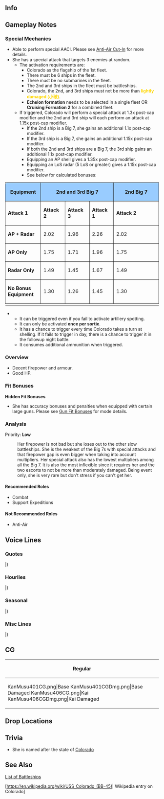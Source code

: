 ==Info==
{{KanmusuInfo|ID=401}}
{{KanmusuInfo|ID=406}}

==Gameplay Notes==
===Special Mechanics===
* Able to perform special AACI. Please see [[Anti-Air Cut-In]] for more details.
* She has a special attack that targets 3 enemies at random.
** The activation requirements are:
*** Colorado as the flagship of the 1st fleet.
*** There must be 6 ships in the fleet.
*** There must be no submarines in the fleet.
*** The 2nd and 3rd ships in the fleet must be battleships.
*** Colorado, the 2nd, and 3rd ships must not be more than <span style="color:gold;">'''lightly damaged (小破)'''</span>.
*** '''Echelon formation''' needs to be selected in a single fleet OR '''Cruising Formation 2''' for a combined fleet.
** If triggered, Colorado will perform a special attack at 1.3x post-cap modifier and the 2nd and 3rd ship will each perform an attack at 1.15x post-cap modifier.
*** If the 2nd ship is a Big 7, she gains an additional 1.1x post-cap modifier.
*** If the 3rd ship is a Big 7, she gains an additional 1.15x post-cap modifier.
*** If both the 2nd and 3rd ships are a Big 7, the 3rd ship gains an additional 1.1x post-cap modifier.
*** Equipping an AP shell gives a 1.35x post-cap modifier.
*** Equipping an LoS radar (5 LoS or greater) gives a 1.15x post-cap modifier.
*** See below for calculated bonuses:
{| class="mw-collapsible" style="width: 100%; text-align: center;"
!rowspan="2" style="width: 10%; border-radius: 6px 0 0 0; border-style: solid; border-width: 1px; background-color:#99CCFF" | '''Equipment'''
!colspan="3" style="width: 22.5%; border-style: solid; border-width: 1px; background-color:#99CCFF" | '''2nd and 3rd Big 7'''
!colspan="3" style="width: 22.5%; border-style: solid; border-width: 1px; background-color:#99CCFF" | '''2nd Big 7'''
!colspan="3" style="width: 22.5%; border-style: solid; border-width: 1px; background-color:#99CCFF" | '''3rd Big 7'''
!colspan="3" style="width: 22.5%; border-radius: 0 6px 0 0; border-style: solid; border-width: 1px; background-color:#99CCFF" | '''No Big 7'''
|- style="background-color:#99CCFF"
!style="width: 7.5%; border-style: solid; border-width: 1px;" | '''Attack 1'''
!style="width: 7.5%; border-style: solid; border-width: 1px;" | '''Attack 2'''
!style="width: 7.5%; border-style: solid; border-width: 1px;" | '''Attack 3'''
!style="width: 7.5%; border-style: solid; border-width: 1px;" | '''Attack 1'''
!style="width: 7.5%; border-style: solid; border-width: 1px;" | '''Attack 2'''
!style="width: 7.5%; border-style: solid; border-width: 1px;" | '''Attack 3'''
!style="width: 7.5%; border-style: solid; border-width: 1px;" | '''Attack 1'''
!style="width: 7.5%; border-style: solid; border-width: 1px;" | '''Attack 2'''
!style="width: 7.5%; border-style: solid; border-width: 1px;" | '''Attack 3'''
!style="width: 7.5%; border-style: solid; border-width: 1px;" | '''Attack 1'''
!style="width: 7.5%; border-style: solid; border-width: 1px;" | '''Attack 2'''
!style="width: 7.5%; border-style: solid; border-width: 1px;" | '''Attack 3'''
|-
|style="border-style: solid; border-width: 1px;" |'''AP + Radar'''
|style="border-style: solid; border-width: 1px;" |2.02
|style="border-style: solid; border-width: 1px;" |1.96
|style="border-style: solid; border-width: 1px;" |2.26
|style="border-style: solid; border-width: 1px;" |2.02
|style="border-style: solid; border-width: 1px;" |1.96
|style="border-style: solid; border-width: 1px;" |1.79
|style="border-style: solid; border-width: 1px;" |2.02
|style="border-style: solid; border-width: 1px;" |1.79
|style="border-style: solid; border-width: 1px;" |2.05
|style="border-style: solid; border-width: 1px;" |2.02
|style="border-style: solid; border-width: 1px;" |1.79
|style="border-style: solid; border-width: 1px;" |1.79
|-
|style="border-style: solid; border-width: 1px;" |'''AP Only'''
|style="border-style: solid; border-width: 1px;" |1.75
|style="border-style: solid; border-width: 1px;" |1.71
|style="border-style: solid; border-width: 1px;" |1.96
|style="border-style: solid; border-width: 1px;" |1.75
|style="border-style: solid; border-width: 1px;" |1.71
|style="border-style: solid; border-width: 1px;" |1.55
|style="border-style: solid; border-width: 1px;" |1.75
|style="border-style: solid; border-width: 1px;" |1.55
|style="border-style: solid; border-width: 1px;" |1.79
|style="border-style: solid; border-width: 1px;" |1.75
|style="border-style: solid; border-width: 1px;" |1.55
|style="border-style: solid; border-width: 1px;" |1.55
|-
|style="border-style: solid; border-width: 1px;" |'''Radar Only'''
|style="border-style: solid; border-width: 1px;" |1.49
|style="border-style: solid; border-width: 1px;" |1.45
|style="border-style: solid; border-width: 1px;" |1.67
|style="border-style: solid; border-width: 1px;" |1.49
|style="border-style: solid; border-width: 1px;" |1.45
|style="border-style: solid; border-width: 1px;" |1.32
|style="border-style: solid; border-width: 1px;" |1.49
|style="border-style: solid; border-width: 1px;" |1.32
|style="border-style: solid; border-width: 1px;" |1.52
|style="border-style: solid; border-width: 1px;" |1.49
|style="border-style: solid; border-width: 1px;" |1.32
|style="border-style: solid; border-width: 1px;" |1.32
|-
|style="border-radius: 0 0 0 6px; border-style: solid; border-width: 1px;" |'''No Bonus Equipment'''
|style="border-style: solid; border-width: 1px;" |1.30
|style="border-style: solid; border-width: 1px;" |1.26
|style="border-style: solid; border-width: 1px;" |1.45
|style="border-style: solid; border-width: 1px;" |1.30
|style="border-style: solid; border-width: 1px;" |1.26
|style="border-style: solid; border-width: 1px;" |1.15
|style="border-style: solid; border-width: 1px;" |1.30
|style="border-style: solid; border-width: 1px;" |1.15
|style="border-style: solid; border-width: 1px;" |1.32
|style="border-style: solid; border-width: 1px;" |1.30
|style="border-style: solid; border-width: 1px;" |1.15
|style="border-radius: 0 0 6px 0; border-style: solid; border-width: 1px;" |1.15
|-
|}
** It can be triggered even if you fail to activate artillery spotting.
** It can only be activated '''once per sortie'''.
** It has a chance to trigger every time Colorado takes a turn at shelling. If it fails to trigger in day, there is a chance to trigger it in the followup night battle.
** It consumes additional ammunition when triggered.

===Overview===
* Decent firepower and armour.
* Good HP.

===Fit Bonuses===
{{:{{BASEPAGENAME}}/Equipment Bonuses}}
{{clear}}

'''Hidden Fit Bonuses'''
* She has accuracy bonuses and penalties when equipped with certain large guns. Please see [[Gun Fit Bonuses]] for mode details.

===Analysis===
Priority: '''Low'''

: Her firepower is not bad but she loses out to the other slow battleships. She is the weakest of the Big 7s with special attacks and that firepower gap is even bigger when taking into account multipliers. Her special attack also has the lowest multipliers among all the Big 7. It is also the most inflexible since it requires her and the two escorts to not be more than moderately damaged. Being event only, she is very rare but don't stress if you can't get her.

====Recommended Roles====
* Combat
* Support Expeditions

====Not Recommended Roles====
* Anti-Air

==Voice Lines==
===Quotes===
{{ShipquoteHeader}}
{{ShipquoteKai
|scenario = Introduction
|origin = Hi、私がStatesのBig Seven、Colorado級戦艦一番艦、USS Coloradoよ。あなたがAdmiral？悪くないわね。私にしっかり付いてきなさい。返事は？
|translation = Hi, I'm one of the Big Seven from the States, first of the Colorado-class battleships, USS Colorado. So you're the Admiral? Not too shabby. Make sure you stick real close to me. What do you say?
|audio = Colorado-Introduction.mp3
}}
{{ShipquoteKai
|scenario = Introduction
|kai = yes
|origin = Hi、StatesのBig Seven、Colorado級戦艦一番艦、USS Colorado、配置に付いてるわ。Admiral、今日も私にしっかり付いてきなさい。返事は？OK！
|translation = Hi, one of the Big Seven from the States, first of the Colorado-class battleship, USS Colorado, arriving on station. Admiral, make sure you stick real close to me today too. What do you say? OK!
|audio = ColoradoKai-Introduction.mp3
}}
{{ShipquoteKai
|scenario = Library
|origin = 私がStatesのBig Seven、Colorado級戦艦一番艦、USS BB-45 Coloradoよ。そう、New York生まれ、太平洋艦隊、真珠湾に配属されたわ。でも、本国で入渠中に奇襲があって…まあ、いいわ。Big Sevenの力、存分に見せてあげるわね。覚悟してて。
|translation = I'm one of the Big Seven from the States, first of the Colorado-class battleships, USS BB-45 Colorado. Yes, I was born in New York and assigned to the Pacific Fleet at Pearl Harbor. But I was under repair back home when the attack happened...<ref>She was undergoing repairs at Puget Sound Navy Yard when the Attack on Pearl Harbor happened.</ref> well, nevermind that. I'll show you what one of the Big Seven can really do. Just you wait.
|audio = Colorado-Library.mp3
}}
{{ShipquoteKai
|scenario = Secretary 1
|origin = 聞こえてるわ。What’s up？
|translation = I hear you. What's up?
|audio = Colorado-Secretary_1.mp3
}}
{{ShipquoteKai
|scenario = Secretary 1
|kai = yes
|origin = 私を呼んだ？What’s up？
|translation = Did you call me? What's up?
|audio = ColoradoKai-Secretary_1.mp3
}}
{{ShipquoteKai
|scenario = Secretary 2
|origin = Did you need me?
|translation = Did you need me?
|audio = Colorado-Secretary_2.mp3
}}
{{ShipquoteKai
|scenario = Secretary 2
|kai = yes
|origin = あなたの…あなた達のために戦ってあげる。私がそうしたいの！
|translation = I fight for your... I fight for all of your sakes. That's what I want!
|audio = ColoradoKai-Secretary_2.mp3
}}
{{ShipquoteKai
|scenario = Secretary 3
|origin = あなた、少し気安いわね。いいこと、私はあのBig Sevenの、そしてその一番艦なのよ。もっと尊敬と畏敬の念を……えぇ、陸奥、何？そうじゃない？えぇ！？
|translation = You're being a bit too casual with me. Listen here, I'm one of the Big Seven, and its lead ship to boot! Show some more reverence and respect... Eh, Mutsu, what is it? That's not true? Eeh!?<ref>The ''Colorado''-class was technically designed earlier (as an up-gunned version of the preceding ''Tennessee''-class), but due to various delays ''Nagato'' became the first of the Big Seven to actually be launched.</ref>
|audio = Colorado-Secretary_3.mp3
}}
{{ShipquoteKai
|scenario = Secretary Idle
|origin = 長門、陸奥、what’s up？「テイトク」？あぁ、Admiralね。知らない。しばらく見てないわ。
|translation = Nagato, Mutsu, what's up? "Teitoku"? Ah, the Admiral. I don't know where he is. I haven't seen him for a while.
|audio = Colorado-Idle.mp3
}}
{{ShipquoteKai
|scenario = Secretary (Married)
|origin = えへん。Admiral、この私がcoffeeを入れてあげたわ。よかったらどうぞ。熱いわよ。
|translation = Ahem. Admiral, I made some coffee. Please have some if you'd like. It's hot.
|audio = Colorado-Secretary_Married.mp3
}}
{{ShipquoteKai
|scenario = Wedding
|origin = Admiral？このringは何？…えっ、私に？So beautiful！あ・り・が・と！ずっと大切にするわ！
|translation = Admiral? What's this ring for? ...Eh, it's for me? It's so beautiful! Thank~ you~! I'll always treasure it!
|audio = Colorado-Wedding.mp3
}}
{{ShipquoteKai
|scenario = Player's Score
|origin = Information? OK!
|translation = Information? OK!
|audio = Colorado-Looking_At_Scores.mp3
}}
{{ShipquoteKai
|scenario = Joining the Fleet
|origin = USS BB-45, Colorado-class nameship, Colorado. 出るわ。付いて…きなさい！
|translation = USS BB-45, Colorado-class nameship, Colorado. I'm heading out. Follow... me!
|audio = Colorado-Joining_A_Fleet.mp3
}}
{{ShipquoteKai
|scenario = Equipment 1
|origin = おぉ！そうするの？
|translation = Ooh! Is this it?
|audio = Colorado-Equipment_1.mp3
}}
{{ShipquoteKai
|scenario = Equipment 1
|kai = yes
|origin = おぉ！それはいいわね。OK！
|translation = Ooh! This is nice. OK!
|audio = ColoradoKai-Equipment_1.mp3
}}
{{ShipquoteKai
|scenario = Equipment 2
|origin = Right on！気に入ったわ。
|translation = Right on! I like it.
|audio = Colorado-Equipment_2.mp3
}}
{{ShipquoteKai
|scenario = Equipment 3
|origin = OK.
|translation = OK.
|audio = Colorado-Equipment_3.mp3
}}
{{ShipquoteKai
|scenario = Supply
|origin = Thanks！助かるわ。
|translation = Thanks! This helps.
|audio = Colorado-Supply.mp3
}}
{{ShipquoteKai
|scenario = Docking (Minor Damage)
|origin = Take a bath, OK?
|translation = I'll take a bath, OK?
|audio = Colorado-Docking_Minor.mp3
}}
{{ShipquoteKai
|scenario = Docking (Major Damage)
|origin = ちょっと休暇をもらうわ。何？あなた、何か文句でもあるの？
|translation = I'm going to get some rest. What? You got a problem with that?
|audio = Colorado-Docking_Major.mp3
}}
{{ShipquoteKai
|scenario = Construction
|origin = Finished.
|translation = Finished.
|audio = Colorado-Construction.mp3
}}
{{ShipquoteKai
|scenario = Returning from Sortie
|origin = Operation complete.
|translation = Operation complete.
|audio = Colorado-Returning_From_Sortie.mp3
}}
{{ShipquoteKai
|scenario = Starting a Sortie
|origin = 太平洋艦隊旗艦、戦艦Colorado、出撃します！みんな、いい？私達で蹴散らします！抜錨！
|translation = Pacific Fleet flagship, battleship Colorado, sortieing. Is everyone ready? We'll put them to rout! Weigh anchor!
|audio = Colorado-Starting_A_Sortie.mp3
}}
{{ShipquoteKai
|scenario = Starting a Battle
|origin = Enemy in sight！さあ、始めます。蹴散らせ！
|translation = Enemy in sight! Alright, let's get started. Crush them!
|audio = Colorado-Battle_Start.mp3
}}
{{ShipquoteKai
|scenario = Attack
|origin = Fire!
|translation = Fire!
|audio = Colorado-Attack.mp3
}}
{{ShipquoteKai
|scenario = Attack
|kai = yes
|origin = この近代化改装はだてじゃないのよ。Fire！
|translation = My modernisation remodel isn't just for show. Fire!
|audio = ColoradoKai-Attack.mp3
}}
{{ShipquoteKai
|scenario = Air Battle/ Daytime Spotting/ Night Battle Attack 
|origin = もっと撃ちなさい！もっとよ！
|translation = Keep firing! Don't stop!
|audio = Colorado-Night_Attack.mp3
}}
{{ShipquoteKai
|scenario = Night Battle
|origin = 全艦、私に付いてきなさい！この夜で殲滅します！
|translation = All ships, follow me! We'll annihilate them at night!
|audio = Colorado-Night_Battle.mp3
}}
{{ShipquoteKai
|scenario = MVP
|origin = 私がnumber one？Battle star？そうね、もらっておくわ。みんな、私をお手本にしてもいいのよ。
|translation = I'm number one? A battle star? Alright, I accept. Everyone, feel free to use me as your role model.
|audio = Colorado-MVP.mp3
}}
{{ShipquoteKai
|scenario = MVP
|kai = yes
|origin = 私がnumber one？Battle star？そうね、もらっておくわ。あなた達のおかげね。Thanks。
|translation = I'm number one? A battle star? Alright, I accept. It's thanks to all of you. Thanks.
|audio = ColoradoKai-MVP.mp3
}}
{{ShipquoteKai
|scenario = Minor Damage 1
|origin = きゃあぁー！Shit！少しはやるじゃない。
|translation = Kyaaah! Shit! Not too bad.
|audio = Colorado-Minor_Damage_1.mp3
}}
{{ShipquoteKai
|scenario = Minor Damage 2
|origin = きゃあぁー！
|translation = Kyaaaah!
|audio = Colorado-Minor_Damage_2.mp3
}}
{{ShipquoteKai
|scenario = Major Damage
|origin = Oh my God！この私が？今に見てなさい。
|translation = Oh my God! I've been hit? Look what you've done!
|audio = Colorado-Major_Damage.mp3
}}
{{ShipquoteKai
|scenario = Sunk
|origin = Oh my… God…この私が…海に…沈むというの？……水が冷たい…冷たくて…暗いわ…
|translation = Oh my... God... Someone like me is... sinking... into this sea? ...The water is cold... Cold and... dark...
|audio = Colorado-Sunk.mp3
}}
|} <references/>

{{clear}}

===Hourlies===
{{ShipquoteHeader | type = hourly}}
{{ShipquoteKai
|scenario = 00:00 
|origin = 仕方ない。私、Coloradoが、今日はsecretaryをやってあげるわ。今日だけよ。勘違はしないでね。
|translation = If I must. I, Colorado, will be your secretary for today. Just for today. Don't misunderstand me.
|audio = ColoradoKai-00.mp3
}}
{{ShipquoteKai
|scenario = 01:00 
|origin = It is 1. まあ、そういうことね？
|translation = It is 1. Well, something like this?
|audio = ColoradoKai-01.mp3
}}
{{ShipquoteKai
|scenario = 02:00 
|origin = It is 2. 陸奥は「ウシミツ」って言ってたわね？
|translation = It is 2. Mutsu said it was "ushimitsu", right?<ref>"Ushimitsu" (丑三つ) is the "hour of the ox" and refers to 0200-0230 in traditional Japanese timekeeping.</ref>
|audio = ColoradoKai-02.mp3
}}
{{ShipquoteKai
|scenario = 03:00 
|origin = It is 3. さすがに眠いわ。お休みしない？
|translation = It is 3. Even I'm getting sleepy. Shall we get some rest? 
|audio = ColoradoKai-03.mp3
}}
{{ShipquoteKai
|scenario = 04:00 
|origin = It’s 4. まだ頑張るの？Really?
|translation = It's 4. You're still going to keep going? Really?
|audio = ColoradoKai-04.mp3
}}
{{ShipquoteKai
|scenario = 05:00 
|origin = It’s 5. もう朝になるわ。仕方ない。私がcoffeeを入れてあげる。あなたも飲むでしょう？
|translation = It's 5. Morning is almost here. I've got no choice then. I'll make some coffee. You'll have some, right?
|audio = ColoradoKai-05.mp3
}}
{{ShipquoteKai
|scenario = 06:00
|origin = Good morning. It is 6. さあ、艦隊総員起床をかけるわよ。はぁー、んー。いい朝ね。
|translation = Good morning. It is 6. Now then, time to sound Reveille. *deep breath* Nngggh. It's a great morning.
|audio = ColoradoKai-06.mp3
}}
{{ShipquoteKai
|scenario = 07:00 
|origin = It is 7. Morningを用意しておいたわ。卵はscrambleでいいでしょう？はい、どぞ。
|translation = It is 7. I've made breakfast. Scrambled eggs are fine, right? Here you go.
|audio = ColoradoKai-07.mp3
}}
{{ShipquoteKai
|scenario = 08:00 
|origin = It is 8. さあ、海に出ましょう！今日はどんな艦隊運用？えぇ、長期入渠？却下よ。
|translation = It is 8. Now, let's head out to sea! What operations will we be doing today? Eh, long-term docking? I refuse.
|audio = ColoradoKai-08.mp3
}}
{{ShipquoteKai
|scenario = 09:00 
|origin = It is 9. あっ、Mary？そうね、また会えると思うわ。あの子達、ああ見えてしぶといから。
|translation = It is 9. Ah, Mary? Yes, I feel like I'll see them again. Those girls are tougher than they look.<ref>Referring to her sister Maryland and the other members of Battleship Row during the Attack on Pearl Harbor. Most were from older classes but survived and returned to service.</ref>
|audio = ColoradoKai-09.mp3
}}
{{ShipquoteKai
|scenario = 10:00 
|origin = It is 10. あぁ、この艦橋構造？私は嫌いじゃないんだけど。あなたは嫌なの？ん、OK。
|translation = It is 10. Ah, the shape of my bridge? I don't dislike it. Do you not like it? Hmm, OK.
|audio = ColoradoKai-10.mp3
}}
{{ShipquoteKai
|scenario = 11:00 
|origin = Elevensies. そろそろランチにする？まだ早いかな…今日は私がlunch boxを持ってきたから。
|translation = Elevenses. Shall we have lunch soon? I guess it's still early... I've brought a lunch box today.
|audio = ColoradoKai-11.mp3
}}
{{ShipquoteKai
|scenario = 12:00 
|origin = It is noon. さあ、開けてみて。どう？Colorado特製sandwichのlunch box！豪華でしょう？どうぞ。
|translation = It is noon. Come on, open it up. Well? It's my special sandwich lunch box! Isn't it grand? Help yourself.
|audio = ColoradoKai-12.mp3
}}
{{ShipquoteKai
|scenario = 13:00 
|origin = It is 1. 食後はcoffeeでいい？OK。
|translation = It is 1. Would you like some coffee after your meal? OK.
|audio = ColoradoKai-13.mp3
}}
{{ShipquoteKai
|scenario = 14:00 
|origin = It is 2. さあ、午後は演習でいい？
|translation = It is 2. Alright, can we do some exercises this afternoon?
|audio = ColoradoKai-14.mp3
}}
{{ShipquoteKai
|scenario = 15:00 
|origin = It is 3. あら、Nelson！Fine？
|translation = It is 3. Oh, Nelson! Are you doing fine?
|audio = ColoradoKai-15.mp3
}}
{{ShipquoteKai
|scenario = 16:00 
|origin = It is 4. そう、複縦陣…そうね、梯形陣も侮れない気がしない？正面、そして舷側方向に対しても。
|translation = It is 4. Right, double line... But I don't think you should just ignore echelon either. You can face both forwards and broadside.
|audio = ColoradoKai-16.mp3
}}
{{ShipquoteKai
|scenario = 17:00 
|origin = It is 5. 夕日が海に沈むわ。きれいね。このmagic hour、私は、好き。あなたは？
|translation = It is 5. The sun is sinking below the sea. It's beautiful. I like this magic hour.<ref>See [[wikipedia:Golden hour (photography)|golden hour]]</ref> What about you?
|audio = ColoradoKai-17.mp3
}}
{{ShipquoteKai
|scenario = 18:00 
|origin = It is 6. さあ、dinnerの用意をしましょう。MenuはNew York cut steak。待っていて。
|translation = It is 6. Alright, I'll go get dinner ready. The menu will be New York cut steak. Just wait! <ref>New York cut steak is more commonly known as [https://en.wikipedia.org/wiki/Strip_steak| strip steak].</ref>
|audio = ColoradoKai-18.mp3
}}
{{ShipquoteKai
|scenario = 19:00 
|origin = It is 7. さあ、steakが焼けたわ。冷めないうちに召し上がれ。飲み物はbeerでいい？
|translation = It is 7. There, the steak is done. Eat up before it gets cold. Would you like some beer?
|audio = ColoradoKai-19.mp3
}}
{{ShipquoteKai
|scenario = 20:00 
|origin = It is 8. 食事中だっていうのに、港が少し騒がしいわね。3rd Squadron？…あっ、出撃した。
|translation = It is 8. Isn't the port a little busy for mealtime? The 3rd Squadron?<ref>Presumably referring to Sendai's Third Destroyer Squadron setting out for night battle.</ref> ...Ah, they sortied.
|audio = ColoradoKai-20.mp3
}}
{{ShipquoteKai
|scenario = 21:00 
|origin = It is 9. あぁ、あなたは確か…山城？えぇ、Wee Vee？ここにはいないわ。あぁ、そう？OK。
|translation = It is 9. Ah, if I'm not mistaken, you're... Yamashiro? Eh, Wee Vee? She's not here. Ah, is that so? OK.<ref>Yamashiro was sunk by ''Colorado'''s sister ship and fellow Big Seven member ''West Virginia'', nicknamed "Wee Vee".</ref>
|audio = ColoradoKai-21.mp3
}}
{{ShipquoteKai
|scenario = 22:00 
|origin = It is 10. ううん、大丈夫。山城はああ見えて、姉思いのいい子よ。私は嫌いじゃない。
|translation = It is 10. No, it's fine. It might not seem like it, but Yamashiro's just a girl that loves her sister. I don't dislike that.
|audio = ColoradoKai-22.mp3
}}
{{ShipquoteKai
|scenario = 23:00 
|origin = It is 11. もうこんな時間。明日？明日も色々手伝ってあげてもいいわ。…あっ！仕方ない…わね！
|translation = It is 11. Look how late it's gotten. Tomorrow? I'll help you with whatever you want tomorrow. ...Ah! Because... I've got no choice!
|audio = ColoradoKai-23.mp3
}}
|} <references/>

{{clear}}

===Seasonal===
{{SeasonalHeaderOld}}
{{SeasonalQuote
|scenario = [[Seasonal/Rainy_Season_2019|Rainy Season 2019]]
|origin = ここでは、この季節はやたらとrainyね？。私は晴れのほうが好き。ね、WeeVee、あなたはどう？
|translation = So it gets pretty rainy here around this season, huh? I prefer it sunny. WeeVee, how about you?
|audio = Colorado_Rainy_Season_2019_Sec1.mp3
|notes = 
}}
{{SeasonalQuote
|scenario = [[Seasonal/Autumn_2019|Autumn 2019]]
|origin = 鎮守府秋祭り…いいわね。この国のフェスの雰囲気も…あぁ、あの駆逐艦がほうばってるのはなに？食べてみたいわ。
|translation = The Naval District Autumn Festival... This is nice. The atmosphere of the festivals in this country are... Ah, what is that destroyer eating? I'd like to try some.
|audio = Colorado_Autumn_2019_Sec1.mp3
|notes = 
}}
{{SeasonalQuote
|scenario = [[Seasonal/Saury_2019|Saury 2019]]
|origin = 噂のサンマフェス。何か、思ってた以上に大掛かりなのね？せっかくだから、私もその「シオヤキ」試してみたい！いい？
|translation = So this is the Saury Festival I've heard about. It's a lot larger than I imagined. Since I'm here, I'd like to try one of those "salt grilled saury"! Can I?
|audio = Colorado_Saury_2019_Sec1.mp3
|notes = 
}}
{{SeasonalQuote
|scenario = [[Seasonal/End_of_Year_2019|End of Year 2019]]
|origin = Mary、大掃除ですって？大規模cleaningってことね。まあ、いいことじゃない。私たちも協力しましょう！
|translation = Mary, it's a spring cleaning you say? That means it's a large-scale cleaning. Well, this is good. We'll help out too!
|audio = Colorado_Year_End_2019_Secretary_1.mp3
|notes = 
}}
{{SeasonalQuote
|scenario = [[Seasonal/New_Year_2020|New Year 2020]]
|origin = Happy New Year！新年もよろしく頼むわ。OK？さあ、美味しいものでも食べに行きましょう？？
|translation = Happy New Year! I'm counting on you again this year. OK? Now, shall we go have some good food?
|audio = Colorado_New_Year_2020_Secretary_1.mp3
|notes = 
}}
{{SeasonalQuote
|scenario = [[Seasonal/Setsubun_2020|Setsubun 2020]]
|origin = あぁ、知っているわ。Saraに聞いたもの。セッツブーンね？任せておいて。初弾から当ててあげる。陸奥、覚悟！
|translation = Ah, I know about this. I heard about this from Sara. Setsubun, right? Leave it to me. I'll get them on the first shot. Mutsu, brace yourself!
|audio = Colorado_Setsubun_2020_Secretary_1.mp3
|notes = 
}}
{{SeasonalQuote
|scenario = [[Seasonal/Valentine%27s_Day_2020|Valentine's Day 2020]]
|origin = あなたにこれをあげるわ。Chocolate。特に深い意味はないの。みんなそうしてるみたいだから。そうよ。
|translation = This is for you. Some chocolate. There's nothing special about it. It's just that everyone was doing it. That's all.
|audio = Colorado_Valentines_2020_Secretary_1.mp3
|notes = 
}}
{{SeasonalQuote
|scenario = [[Seasonal/White_Day_2020|White Day 2020]]
|origin = あら！義理堅いのね。私のくれるの？Thanks！あぁ、そんな喜んではいないわ。普通よ！普通。
|translation = Oh my! You're so dutiful. Is this for me? Thanks! Ah, I'm not that happy about it! Just average! Yes, just that much.
|audio = Colorado_White_Day_2020_Secretary_1.mp3
|notes = 
}}
{{SeasonalQuote
|scenario = [[Seasonal/Seventh_Anniversary|7th Anniversary 2020]]
|origin = 7th Anniversary! おめでとう！私も祝福するわ。艦隊に、みんなに、栄光ありますように！
|translation = It's the 7th Anniversary! Congratulations! I give you my blessings. May the entire fleet continue to gain glory!
|audio = Colorado_7th_Anniversary_Secretary_1.mp3
|notes = 
}}
|}<references/>

{{clear}}

===Misc Lines===
{{SeasonalHeaderOld}}
{{SeasonalQuote
|scenario = Colorado Special Attack
|origin = Colorado戦隊全力斉射！各個目標に砲撃開始！一気に殲滅する。Fire!
|translation = Colorado Squadron, full broadside! Open fire when you've confirmed your targets! We'll destroy them in one broadside. Fire!
|audio = Colorado-Special_1.mp3
|notes = Special Attack Line
}}
{{SeasonalQuote
|scenario = [[Hinamatsuri 2020 Mini-Event]]
|origin = 臨時編成、太平洋艦隊、戦場到着。これより友軍を援護する。 
|translation = The Provisional Pacific Fleet has arrived on the battlefield. We'll now support the allied fleet.
|audio = Ship_Voice_Colorado_Kai_Hinamatsuri_2020_Mini-Event_Friend_Fleet_1.mp3
|notes = Friend Fleet 1
}}
|} <references/>

{{clear}}

==CG==
{| class="mw-collapsible mw-collapsed wikitable" style="width: 100%;"
!Regular
|-
|<gallery>
KanMusu401CG.png|Base
KanMusu401CGDmg.png|Base Damaged
KanMusu406CG.png|Kai
KanMusu406CGDmg.png|Kai Damaged
</gallery>
|}

==Drop Locations==

==Trivia==
* She is named after the state of [https://en.wikipedia.org/wiki/Colorado Colorado]

==See Also==
[[Elitebb|List of Battleships]]

[https://en.wikipedia.org/wiki/USS_Colorado_(BB-45)| Wikipedia entry on Colorado]

{{shiplist}}